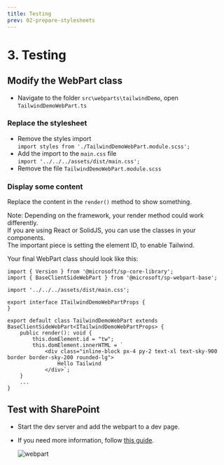 ```yaml
---
title: Testing
prev: 02-prepare-stylesheets
---
```


# 3. Testing

## Modify the WebPart class

- Navigate to the folder `src\webparts\tailwindDemo`, open `TailwindDemoWebPart.ts`

### Replace the stylesheet
- Remove the styles import\
    `import styles from './TailwindDemoWebPart.module.scss';`
- Add the import to the `main.css` file\
    `import '../../../assets/dist/main.css';`
- Remove the file `TailwindDemoWebPart.module.scss`

### Display some content
Replace the content in the `render()` method to show something.


<Note>
    Note: Depending on the framework, your render method could work differently.<br />
    If you are using React or SolidJS, you can use the classes in your components.<br />
    The important piece is setting the element ID, to enable Tailwind.
</Note>

Your final WebPart class should look like this:

```tsx showLineNumbers {4,11-15} "this.domElement.id" title="TailwindDemoWebPart.ts"
import { Version } from '@microsoft/sp-core-library';
import { BaseClientSideWebPart } from '@microsoft/sp-webpart-base';

import '../../../assets/dist/main.css';

export interface ITailwindDemoWebPartProps {
}

export default class TailwindDemoWebPart extends BaseClientSideWebPart<ITailwindDemoWebPartProps> {
    public render(): void {
        this.domElement.id = "tw";
        this.domElement.innerHTML = `
            <div class="inline-block px-4 py-2 text-xl text-sky-900 border border-sky-200 rounded-lg">
                Hello Tailwind
            </div>`;
    }
    ...
}
```

## Test with SharePoint

- Start the dev server and add the webpart to a dev page.
- If you need more information, follow [this guide](https://learn.microsoft.com/en-us/sharepoint/dev/spfx/debug-modern-pages#debug-sharepoint-framework-web-parts-on-modern-sharepoint-pages).

    ![webpart](/assets/images/tailwind-demo-webpart-in-page.png)
